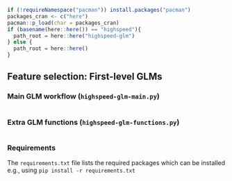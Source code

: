 ```r
if (!requireNamespace("pacman")) install.packages("pacman")
packages_cran <- c("here")
pacman::p_load(char = packages_cran)
if (basename(here::here()) == "highspeed"){
  path_root = here::here("highspeed-glm")
} else {
  path_root = here::here()
}
```

## Feature selection: First-level GLMs

### Main GLM workflow (`highspeed-glm-main.py`)

```python
```

### Extra GLM functions (`highspeed-glm-functions.py`)

```python
```

### Requirements

The `requirements.txt` file lists the required packages which can be installed e.g., using `pip install -r requirements.txt`

```bash
```
